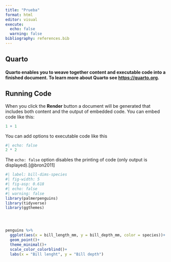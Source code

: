 ```yaml
---
title: "Prueba"
format: html  
editor: visual
execute: 
  echo: false
  warning: false
bibliography: references.bib
---
```


## Quarto

#### **Quarto** enables you to weave together content and executable code into a finished document. To learn more about Quarto see <https://quarto.org>.

## Running Code

When you click the **Render** button a document will be generated that includes both content and the output of embedded code. You can embed code like this:

```r
1 + 1
```

You can add options to executable code like this

```r
#| echo: false
2 * 2
```

The `echo: false` option disables the printing of code (only output is displayed).[@bron2011]

```r
#| label: bill-dims-species
#| fig-width: 5
#| fig-asp: 0.618
#| echo: false
#| warning: false
library(palmerpenguins)
library(tidyverse)
library(ggthemes)




penguins %>% 
  ggplot(aes(x = bill_length_mm, y = bill_depth_mm, color = species))+
  geom_point()+
  theme_minimal()+
  scale_color_colorblind()+
  labs(x = "Bill lenght", y = "Bill depth")
```

